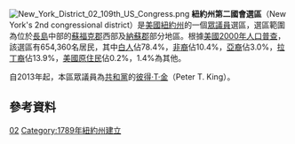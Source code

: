 {{noteTA
|1=zh-hans:县;zh-hk:縣;zh-tw:郡;
}}
[[File:New_York_District_02_109th_US_Congress.png|thumb]]
'''紐約州第二國會選區'''（New York's 2nd congressional district）是[[美國|美國]][[紐約州|紐約州]]的一個[[美國眾議院|眾議員]]選區，選區範圍為位於[[長島|長島]]中部的[[蘇福克郡_(紐約州)|蘇福克郡]]西部及[[納蘇郡_(紐約州)|納蘇郡]]部分地區。根據[[美國2000年人口普查|美國2000年人口普查]]，該選區有654,360名居民，其中[[歐裔美國人|白人]]佔78.4%，[[非裔美國人|非裔]]佔10.4%，[[亞裔美國人|亞裔]]佔3.0%，[[西班牙裔|拉丁裔]]佔13.9%，[[印第安人|美國原住民]]佔0.2%，1.4%為其他。

自2013年起，本區眾議員為[[共和黨_(美國)|共和黨]]的[[彼得·T·金|彼得·T·金]]（Peter T. King）。
== 參考資料 ==
{{reflist}}
[[Category:紐約州國會選區|02]]
[[Category:1789年紐約州建立|Category:1789年紐約州建立]]
{{NY-stub}}